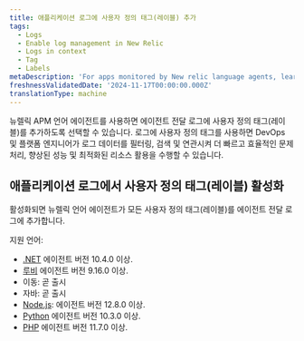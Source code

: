 ```yaml
---
title: 애플리케이션 로그에 사용자 정의 태그(레이블) 추가
tags:
  - Logs
  - Enable log management in New Relic
  - Logs in context
  - Tag
  - Labels
metaDescription: 'For apps monitored by New relic language agents, learn how to add custome tags (labels) to logs.'
freshnessValidatedDate: '2024-11-17T00:00:00.000Z'
translationType: machine
---
```


뉴렐릭 APM 언어 에이전트를 사용하면 에이전트 전달 로그에 사용자 정의 태그(레이블)를 추가하도록 선택할 수 있습니다. 로그에 사용자 정의 태그를 사용하면 DevOps 및 플랫폼 엔지니어가 로그 데이터를 필터링, 검색 및 연관시켜 더 빠르고 효율적인 문제 처리, 향상된 성능 및 최적화된 리소스 활용을 수행할 수 있습니다.

## 애플리케이션 로그에서 사용자 정의 태그(레이블) 활성화

활성화되면 뉴렐릭 언어 에이전트가 모든 사용자 정의 태그(레이블)를 에이전트 전달 로그에 추가합니다.

지원 언어:

* [.NET](/docs/apm/agents/net-agent/configuration/net-agent-configuration) 에이전트 버전 10.4.0 이상.
* [루비](/docs.newrelic.com/docs/apm/agents/ruby-agent/configuration/ruby-agent-configuration/) 에이전트 버전 9.16.0 이상.
* 이동: 곧 출시
* 자바: 곧 출시
* [Node.js](/docs/apm/agents/nodejs-agent/installation-configuration/nodejs-agent-configuration): 에이전트 버전 12.8.0 이상.
* [Python](/docs/apm/agents/python-agent/configuration/python-agent-configuration) 에이전트 버전 10.3.0 이상.
* [PHP](/docs/apm/agents/php-agent/configuration/php-agent-configuration/) 에이전트 버전 11.7.0 이상.